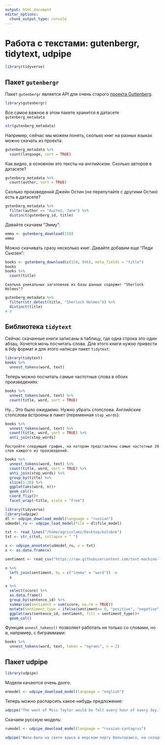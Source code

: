 ```yaml
---
output: html_document
editor_options: 
  chunk_output_type: console
---
```

# Работа с текстами: gutenbergr, tidytext, udpipe {#tidytext}

```r
library(tidyverse)
```


## Пакет `gutenbergr`

Пакет `gutenbergr` является API для очень старого [проекта Guttenberg](http://www.gutenberg.org/).

```r
library(gutenbergr)
```

Все самое важное в этом пакете хранится в датасете `gutenberg_metadata`

```r
str(gutenberg_metadata)
```

Например, сейчас мы можем понять, сколько книг на разных языках можно скачать из проекта:

```r
gutenberg_metadata %>% 
  count(language, sort = TRUE)
```

Как видно, в основном это тексты на английском. Сколько авторов в датасете?

```r
gutenberg_metadata %>% 
  count(author, sort = TRUE)
```

Сколько произведений Джейн Остин (не перепутайте с другими Остин) есть в датасете?

```r
gutenberg_metadata %>% 
  filter(author == "Austen, Jane") %>% 
  distinct(gutenberg_id, title)
```

Давайте скачаем "Эмму":

```r
emma <- gutenberg_download(158)
emma
```

Можно скачивать сразу несколько книг. Давайте добавим еще "Леди Сьюзен":

```r
books <- gutenberg_download(c(158, 946), meta_fields = "title")
books
books %>% 
  count(title)
```

```block
Сколько уникальных заголовков из базы данных содержит "Sherlock Holmes"?
```

```r
gutenberg_metadata %>% 
  filter(str_detect(title, "Sherlock Holmes")) %>% 
  distinct(title)
# 9
```

## Библиотека `tidytext`

Сейчас скачанные книги записаны в таблицу, где одна строка это один абзац. Хочется мочь посчитать слова. Для этого книги нужно привести в tidy формат и для этого написан пакет `tidytext`:

```r
library(tidytext)
books %>% 
  unnest_tokens(word, text)
```

Теперь можно посчитать самые частотные слова в обоих произведениях:

```r
books %>% 
  unnest_tokens(word, text) %>% 
  count(title, word, sort = TRUE)
```

Ну... Это было ожидаемо. Нужно убрать стопслова. Английские стопслова встроены в пакет (переменная `stop_words`):

```r
books %>% 
  unnest_tokens(word, text) %>% 
  count(title, word, sort = TRUE) %>% 
  anti_join(stop_words)
```

```block
Постройте следующий график, на котором представлены самые частотные 20 слов каждого из произведений.
```

```r
books %>% 
  unnest_tokens(word, text) %>% 
  count(title, word, sort = TRUE) %>% 
  anti_join(stop_words) %>% 
  group_by(title) %>% 
  slice(1:20) %>% 
  ggplot(aes(word, n))+
  geom_col()+
  coord_flip()+
  facet_wrap(~title, scale = "free")
```





```r
library(tidyverse)
library(udpipe)
dl <- udpipe_download_model(language = "russian")
udmodel_ru <- udpipe_load_model(file = dl$file_model)

txt <- read_lines("/home/agricolamz/Desktop/kolobok")
txt <- str_c(txt, collapse = " ")

x <- udpipe_annotate(udmodel_ru, x = txt)
x <- as.data.frame(x)

sentiment <- read_csv("https://raw.githubusercontent.com/text-machine-lab/sentimental/master/sentimental/word_list/russian.csv")

x %>% 
  left_join(sentiment, by = c("lemma" = "word")) ->
  x

x %>% 
  select(score) %>% 
  as.data.frame()
  group_by(sentence_id) %>% 
  summarise(sentiment = sum(score, na.rm = TRUE)) 
  mutate(sentiment_type = ifelse(sentiment>= 0, "positive", "negative")) %>% 
  ggplot(aes(sentence_id, sentiment, fill = sentiment_type))+
  geom_col()
```

Функция `unnest_tokens()` позволяет работать не только со словами, но и, напрмиер, с биграммами:

```r
books %>% 
  unnest_tokens(word, text, token = "ngrams", n = 2)
```


## Пакет udpipe

```r
library(udpipe)
```


Модели качаются очень долго.
```r
enmodel <- udpipe_download_model(language = "english")
```

Теперь можно распарсить какое-нибудь предложение:
```r
udpipe("The want of Miss Taylor would be felt every hour of every day.", object = enmodel)
```

Скачаем русскую модель:
```r
rumodel <- udpipe_download_model(language = "russian-syntagrus")
```

```r
udpipe("Жила-была на свете крыса в морском порту Вальпараисо, на складе мяса и маиса, какао и вина.", object = rumodel)
```

